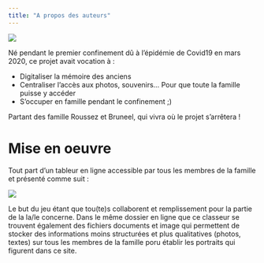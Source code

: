 ```yaml
---
title: "A propos des auteurs"
---
```


![](img/visio_mars2020.jpg)

Né pendant le premier confinement dû à l'épidémie de Covid19 en mars 2020, ce projet avait vocation à :

- Digitaliser la mémoire des anciens
- Centraliser l'accès aux photos, souvenirs... Pour que toute la famille puisse y accéder
- S'occuper en famille pendant le confinement ;)

Partant des famille Roussez et Bruneel, qui vivra où le projet s'arrêtera !

# Mise en oeuvre 

Tout part d'un tableur en ligne accessible par tous les membres de la famille et présenté comme suit :

![](img/Illustr_genealogie.png)

Le but du jeu étant que tou(te)s collaborent et remplissement pour la partie de la la/le concerne. Dans le même dossier en ligne que ce classeur se trouvent également des fichiers documents et image qui permettent de stocker des informations moins structurées et plus qualitatives (photos, textes) sur tous les membres de la famille poru établir les portraits qui figurent dans ce site.